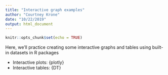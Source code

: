 ```yaml
---
title: "Interactive graph examples"
author: "Courtney Krone"
date: "10/22/2019"
output: html_document
---
```


```r
knitr::opts_chunk$set(echo = TRUE)
```

Here, we'll practice creating some interactive graphs and tables using built-in datasets in R packages

- Interactive plots: {plotly}
- Interactive tables: {DT}